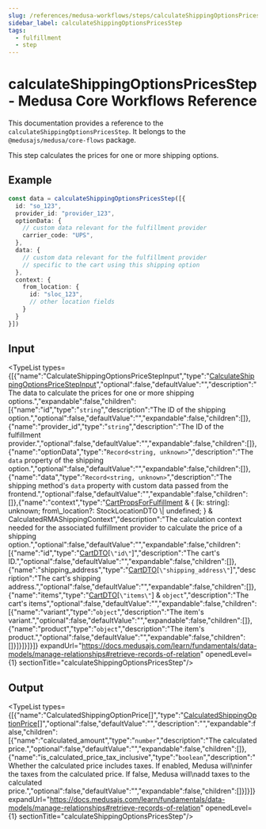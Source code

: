 ```yaml
---
slug: /references/medusa-workflows/steps/calculateShippingOptionsPricesStep
sidebar_label: calculateShippingOptionsPricesStep
tags:
  - fulfillment
  - step
---
```



# calculateShippingOptionsPricesStep - Medusa Core Workflows Reference

This documentation provides a reference to the `calculateShippingOptionsPricesStep`. It belongs to the `@medusajs/medusa/core-flows` package.

This step calculates the prices for one or more shipping options.

## Example

```ts
const data = calculateShippingOptionsPricesStep([{
  id: "so_123",
  provider_id: "provider_123",
  optionData: {
    // custom data relevant for the fulfillment provider
    carrier_code: "UPS",
  },
  data: {
    // custom data relevant for the fulfillment provider
    // specific to the cart using this shipping option
  },
  context: {
    from_location: {
      id: "sloc_123",
      // other location fields
    }
  }
}])
```

## Input

<TypeList types={[{"name":"CalculateShippingOptionsPriceStepInput","type":"[CalculateShippingOptionsPriceStepInput](../../../../types/core_flows.CalculateShippingOptionsPriceStepInput/page.mdx)","optional":false,"defaultValue":"","description":"The data to calculate the prices for one or more shipping options.","expandable":false,"children":[{"name":"id","type":"`string`","description":"The ID of the shipping option.","optional":false,"defaultValue":"","expandable":false,"children":[]},{"name":"provider_id","type":"`string`","description":"The ID of the fulfillment provider.","optional":false,"defaultValue":"","expandable":false,"children":[]},{"name":"optionData","type":"`Record<string, unknown>`","description":"The `data` property of the shipping option.","optional":false,"defaultValue":"","expandable":false,"children":[]},{"name":"data","type":"`Record<string, unknown>`","description":"The shipping method's `data` property with custom data passed from the frontend.","optional":false,"defaultValue":"","expandable":false,"children":[]},{"name":"context","type":"[CartPropsForFulfillment](../../../../../fulfillment/types/fulfillment.CartPropsForFulfillment/page.mdx) & &#123; [k: string]: unknown; from\\_location?: StockLocationDTO \\| undefined; &#125; & CalculatedRMAShippingContext","description":"The calculation context needed for the associated fulfillment provider to calculate the price of a shipping option.","optional":false,"defaultValue":"","expandable":false,"children":[{"name":"id","type":"[CartDTO](../../../../../fulfillment/interfaces/fulfillment.CartDTO/page.mdx)[`\"id\"`]","description":"The cart's ID.","optional":false,"defaultValue":"","expandable":false,"children":[]},{"name":"shipping_address","type":"[CartDTO](../../../../../fulfillment/interfaces/fulfillment.CartDTO/page.mdx)[`\"shipping_address\"`]","description":"The cart's shipping address.","optional":false,"defaultValue":"","expandable":false,"children":[]},{"name":"items","type":"[CartDTO](../../../../../fulfillment/interfaces/fulfillment.CartDTO/page.mdx)[`\"items\"`] & `object`","description":"The cart's items","optional":false,"defaultValue":"","expandable":false,"children":[{"name":"variant","type":"`object`","description":"The item's variant.","optional":false,"defaultValue":"","expandable":false,"children":[]},{"name":"product","type":"`object`","description":"The item's product.","optional":false,"defaultValue":"","expandable":false,"children":[]}]}]}]}]} expandUrl="https://docs.medusajs.com/learn/fundamentals/data-models/manage-relationships#retrieve-records-of-relation" openedLevel={1} sectionTitle="calculateShippingOptionsPricesStep"/>

## Output

<TypeList types={[{"name":"CalculatedShippingOptionPrice[]","type":"[CalculatedShippingOptionPrice](../../../../../types/types/types.CalculatedShippingOptionPrice/page.mdx)[]","optional":false,"defaultValue":"","description":"","expandable":false,"children":[{"name":"calculated_amount","type":"`number`","description":"The calculated price.","optional":false,"defaultValue":"","expandable":false,"children":[]},{"name":"is_calculated_price_tax_inclusive","type":"`boolean`","description":"Whether the calculated price includes taxes. If enabled, Medusa will\ninfer the taxes from the calculated price. If false, Medusa will\nadd taxes to the calculated price.","optional":false,"defaultValue":"","expandable":false,"children":[]}]}]} expandUrl="https://docs.medusajs.com/learn/fundamentals/data-models/manage-relationships#retrieve-records-of-relation" openedLevel={1} sectionTitle="calculateShippingOptionsPricesStep"/>
